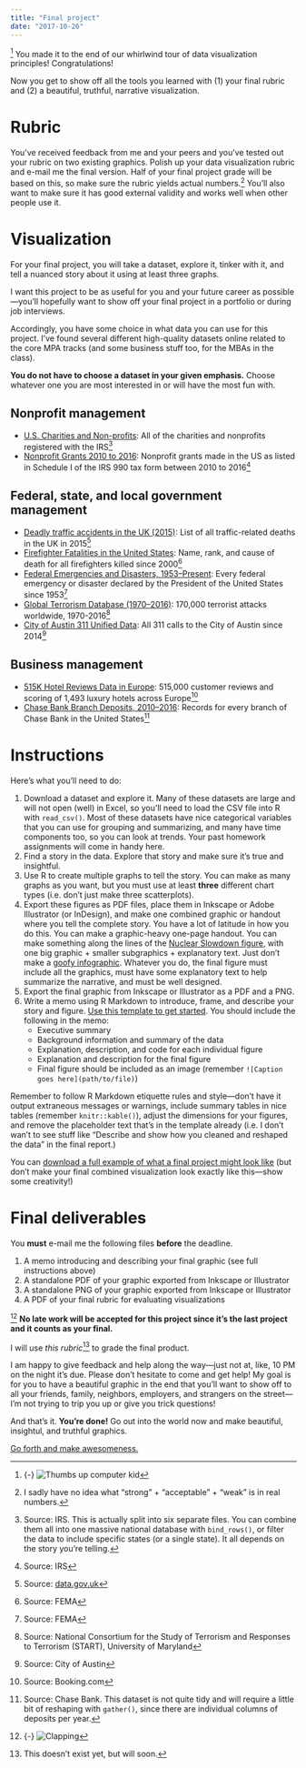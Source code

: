 ```yaml
---
title: "Final project"
date: "2017-10-26"
---
```


^[{-} ![Thumbs up computer kid](https://media.giphy.com/media/XreQmk7ETCak0/giphy.gif)] You made it to the end of our whirlwind tour of data visualization principles! Congratulations!

Now you get to show off all the tools you learned with (1) your final rubric and (2) a beautiful, truthful, narrative visualization.


# Rubric

You've received feedback from me and your peers and you've tested out your rubric on two existing graphics. Polish up your data visualization rubric and e-mail me the final version. Half of your final project grade will be based on this, so make sure the rubric yields actual numbers.^[I sadly have no idea what "strong" + "acceptable" + "weak" is in real numbers.] You'll also want to make sure it has good external validity and works well when other people use it.


# Visualization

For your final project, you will take a dataset, explore it, tinker with it, and tell a nuanced story about it using at least three graphs. 

I want this project to be as useful for you and your future career as possible—you'll hopefully want to show off your final project in a portfolio or during job interviews. 

Accordingly, you have some choice in what data you can use for this project. I've found several different high-quality datasets online related to the core MPA tracks (and some business stuff too, for the MBAs in the class). 

**You do not have to choose a dataset in your given emphasis.** Choose whatever one you are most interested in or will have the most fun with.

## Nonprofit management

- [U.S. Charities and Non-profits](https://www.kaggle.com/crawford/us-charities-and-nonprofits): All of the charities and nonprofits registered with the IRS^[Source: IRS. This is actually split into six separate files. You can combine them all into one massive national database with `bind_rows()`, or filter the data to include specific states (or a single state). It all depends on the story you're telling.] 
- [Nonprofit Grants 2010 to 2016](https://data.world/causebot/grant-2010-to-2016): Nonprofit grants made in the US as listed in Schedule I of the IRS 990 tax form between 2010 to 2016^[Source: IRS]

## Federal, state, and local government management

- [Deadly traffic accidents in the UK (2015)](https://www.kaggle.com/kwullum/deadly-traffic-accidents-in-the-uk-2015): List of all traffic-related deaths in the UK in 2015^[Source: [data.gov.uk](https://data.gov.uk/dataset/road-accidents-safety-data/resource/ceb00cff-443d-4d43-b17a-ee13437e9564)]
- [Firefighter Fatalities in the United States](https://www.kaggle.com/fema/firefighter-fatalities): Name, rank, and cause of death for all firefighters killed since 2000^[Source: FEMA]
- [Federal Emergencies and Disasters, 1953–Present](https://www.kaggle.com/fema/federal-disasters): Every federal emergency or disaster declared by the President of the United States since 1953^[Source: FEMA]
- [Global Terrorism Database (1970–2016)](https://www.kaggle.com/START-UMD/gtd): 170,000 terrorist attacks worldwide, 1970-2016^[Source: National Consortium for the Study of Terrorism and Responses to Terrorism (START), University of Maryland]
- [City of Austin 311 Unified Data](https://data.world/cityofaustin/i26j-ai4z): All 311 calls to the City of Austin since 2014^[Source: City of Austin]

## Business management

- [515K Hotel Reviews Data in Europe](https://www.kaggle.com/jiashenliu/515k-hotel-reviews-data-in-europe): 515,000 customer reviews and scoring of 1,493 luxury hotels across Europe^[Source: Booking.com]
- [Chase Bank Branch Deposits, 2010–2016](https://www.kaggle.com/chasebank/bank-deposits): Records for every branch of Chase Bank in the United States^[Source: Chase Bank. This dataset is not quite tidy and will require a little bit of reshaping with `gather()`, since there are individual columns of deposits per year.]


# Instructions

Here's what you'll need to do:

1. Download a dataset and explore it. Many of these datasets are large and will not open (well) in Excel, so you'll need to load the CSV file into R with `read_csv()`. Most of these datasets have nice categorical variables that you can use for grouping and summarizing, and many have time components too, so you can look at trends. Your past homework assignments will come in handy here.
2. Find a story in the data. Explore that story and make sure it's true and insightful.
3. Use R to create multiple graphs to tell the story. You can make as many graphs as you want, but you must use at least **three** different chart types (i.e. don't just make three scatterplots). 
4. Export these figures as PDF files, place them in Inkscape or Adobe Illustrator (or InDesign), and make one combined graphic or handout where you tell the complete story. You have a lot of latitude in how you do this. You can make a graphic-heavy one-page handout. You can make something along the lines of the [Nuclear Slowdown figure](/assignment/rubric-test/#visualization-2), with one big graphic + smaller subgraphics + explanatory text. Just don't make a [goofy infographic](https://medium.com/@kazarnowicz/why-infographics-are-bad-3a2fa49673e2). Whatever you do, the final figure must include all the graphics, must have some explanatory text to help summarize the narrative, and must be well designed.
5. Export the final graphic from Inkscape or Illustrator as a PDF and a PNG.
6. Write a memo using R Markdown to introduce, frame, and describe your story and figure. [Use this template to get started](/files/your_name_finalproject.Rmd). You should include the following in the memo:
    - Executive summary
    - Background information and summary of the data
    - Explanation, description, and code for each individual figure
    - Explanation and description for the final figure
    - Final figure should be included as an image (remember `![Caption goes here](path/to/file)`)

Remember to follow R Markdown etiquette rules and style—don't have it output extraneous messages or warnings, include summary tables in nice tables (remember `knitr::kable()`), adjust the dimensions for your figures, and remove the placeholder text that's in the template already (i.e. I don't wan't to see stuff like "Describe and show how you cleaned and reshaped the data" in the final report.)

You can [download a full example of what a final project might look like](/files/example_final.zip) (but don't make your final combined visualization look exactly like this—show some creativity!)


# Final deliverables

You **must** e-mail me the following files **before** the deadline. 

1. A memo introducing and describing your final graphic (see full instructions above)
2. A standalone PDF of your graphic exported from Inkscape or Illustrator
3. A standalone PNG of your graphic exported from Inkscape or Illustrator
4. A PDF of your final rubric for evaluating visualizations

^[{-} ![Clapping](https://media.giphy.com/media/l4HodBpDmoMA5p9bG/giphy.gif)] **No late work will be accepted for this project since it's the last project and it counts as your final.**

I will use *this rubric*^[This doesn't exist yet, but will soon.] to grade the final product.

I am happy to give feedback and help along the way—just not at, like, 10 PM on the night it's due. Please don't hesitate to come and get help! My goal is for you to have a beautiful graphic in the end that you'll want to show off to all your friends, family, neighbors, employers, and strangers on the street—I'm not trying to trip you up or give you trick questions!

And that's it. **You're done!** Go out into the world now and make beautiful, insightul, and truthful graphics.

[<span class="newthought">Go forth and make awesomeness.</span>](https://24ways.org/2010/go-forth-and-make-awesomeness/)
